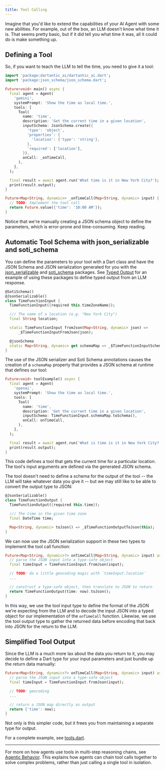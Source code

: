 ```yaml
---
title: Tool Calling
---
```


Imagine that you'd like to extend the capabilities of your AI Agent with some
new abilities. For example, out of the box, an LLM doesn't know what time it is.
That seems pretty basic, but if it did tell you what time it was, all it could
do is make something up.

## Defining a Tool

So, if you want to teach the LLM to tell the time, you need to give it a tool:

```dart
import 'package:dartantic_ai/dartantic_ai.dart';
import 'package:json_schema/json_schema.dart';

Future<void> main() async {
  final agent = Agent(
    'gemini',
    systemPrompt: 'Show the time as local time.',
    tools: [
      Tool(
        name: 'time',
        description: 'Get the current time in a given location',
        inputSchema: JsonSchema.create({
          'type': 'object',
          'properties': {
            'location': {'type': 'string'},
          },
          'required': ['location'],
        }),
        onCall: _onTimeCall,
      ),
    ],
  );

  final result = await agent.run('What time is it in New York City?');
  print(result.output);
}

Future<Map<String, dynamic>> _onTimeCall(Map<String, dynamic> input) {
  // TODO: Implement the tool call
  return Future.value({'time': '10:00 AM'});
}
```

Notice that we're manually creating a JSON schema object to define the
parameters, which is error-prone and time-consuming. Keep reading.

## Automatic Tool Schema with json_serializable and soti_schema

You can define the parameters to your tool with a Dart class and have the JSON
Schema and JSON serialization generated for you with the
[json_serializable](https://pub.dev/packages/json_serializable) and
[soti_schema](https://pub.dev/packages/soti_schema) packages. See
[Typed Output](/typed-output) for an example of using these packages to define
typed output from an LLM response.

```dart
@SotiSchema()
@JsonSerializable()
class TimeFunctionInput {
  TimeFunctionInput({required this.timeZoneName});

  /// The name of a location (e.g. "New York City")
  final String location;

  static TimeFunctionInput fromJson(Map<String, dynamic> json) =>
      _$TimeFunctionInputFromJson(json);

  @jsonSchema
  static Map<String, dynamic> get schemaMap => _$TimeFunctionInputSchemaMap;
}
```

The use of the JSON serializer and Soti Schema annotations causes the creation
of a `schemaMap` property that provides a JSON schema at runtime that defines
our tool:

```dart
Future<void> toolExample() async {
  final agent = Agent(
    'openai',
    systemPrompt: 'Show the time as local time.',
    tools: [
      Tool(
        name: 'time',
        description: 'Get the current time in a given location',
        inputSchema: TimeFunctionInput.schemaMap.toSchema(),
        onCall: onTimeCall,
      ),
    ],
  );

  final result = await agent.run('What is time is it in New York City?');
  print(result.output);
}
```

This code defines a tool that gets the current time for a particular location.
The tool's input arguments are defined via the generated JSON schema.

The tool doesn't need to define a schema for the output of the tool -- the LLM
will take whatever data you give it -- but we may still like to be able to
convert the output type to JSON:

```dart
@JsonSerializable()
class TimeFunctionOutput {
  TimeFunctionOutput({required this.time});

  /// The time in the given time zone
  final DateTime time;

  Map<String, dynamic> toJson() => _$TimeFunctionOutputToJson(this);
}
```

We can now use the JSON serialization support in these two types to implement
the tool call function:

```dart
Future<Map<String, dynamic>?> onTimeCall(Map<String, dynamic> input) async {
  // parse the JSON input into a type-safe object
  final timeInput = TimeFunctionInput.fromJson(input);

  // TODO: do a little geocoding magic with `timeInput.location`
  ...

  // construct a type-safe object, then translate to JSON to return
  return TimeFunctionOutput(time: now).toJson();
}
```

In this way, we use the tool input type to define the format of the JSON we're
expecting from the LLM and to decode the input JSON into a typed object for our
implementation of the `onTimeCall` function. Likewise, we use the tool output
type to gather the returned data before encoding that back into JSON for the
return to the LLM.

## Simplified Tool Output

Since the LLM is a much more lax about the data you return to it, you may decide
to define a Dart type for your input parameters and just bundle up the return
data manually:

```dart
Future<Map<String, dynamic>?> onTimeCall(Map<String, dynamic> input) async {
  // parse the JSON input into a type-safe object
  final timeInput = TimeFunctionInput.fromJson(input);

  // TODO: geocoding
  ...

  // return a JSON map directly as output
  return {'time': now};
}
```

Not only is this simpler code, but it frees you from maintaining a separate type
for output.

For a complete example, see
[tools.dart](https://github.com/csells/dartantic_ai/blob/main/example/bin/tools.dart).

---

For more on how agents use tools in multi-step reasoning chains, see [Agentic Behavior](./agentic-behavior.mdx). This explains how agents can chain tool calls together to solve complex problems, rather than just calling a single tool in isolation. 
